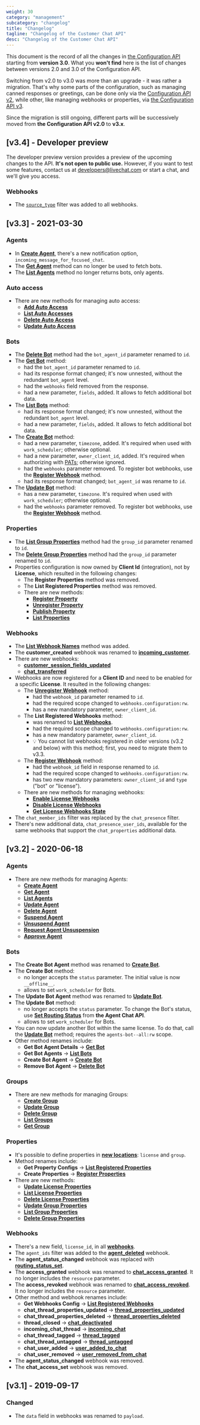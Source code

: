 ```yaml
---
weight: 30
category: "management"
subcategory: "changelog"
title: "Changelog"
tagline: "Changelog of the Customer Chat API"
desc: "Changelog of the Customer Chat API"
---
```


This document is the record of all the changes in [the Configuration API](/management/configuration-api/) starting from **version 3.0**. What you **won't find** here is the list of changes between versions 2.0 and 3.0 of the Configuration API.

Switching from v2.0 to v3.0 was more than an upgrade - it was rather a migration. That's why some parts of the configuration, such as managing canned responses or greetings, can be done only via the [Configuration API v2](/management/configuration-api/v2.0/), while other, like managing webhooks or properties, via [the Configuration API v3](/management/configuration-api/).

Since the migration is still ongoing, different parts will be successively moved from **the Configuration API v2.0** to **v3.x**.

## [v3.4] - Developer preview

<Warning>

The developer preview version provides a preview of the upcoming changes to the API. **It's not open to public use.** However, if you want to test some features, contact us at developers@livechat.com or start a chat, and we'll give you access.

</Warning>

### Webhooks

- The [`source_type`](/management/configuration-api/v3.4/#register-webhook) filter was added to all webhooks.

## [v3.3] - 2021-03-30

### Agents

- In [**Create Agent**](/management/configuration-api/v3.3/#create-agent), there's a new notification option, `incoming_message_for_focused_chat`.
- The [**Get Agent**](/management/configuration-api/v3.3/#get-agent) method can no longer be used to fetch bots.
- The [**List Agents**](/management/configuration-api/v3.3/#list-agents) method no longer returns bots, only agents.

### Auto access

- There are new methods for managing auto access:
  - [**Add Auto Access**](/management/configuration-api/v3.3/#add-auto-access)
  - [**List Auto Accesses**](/management/configuration-api/v3.3/#list-auto-accesses)
  - [**Delete Auto Access**](/management/configuration-api/v3.3/#delete-auto-access)
  - [**Update Auto Access**](/management/configuration-api/v3.3/#update-auto-access)

### Bots

- The [**Delete Bot**](/management/configuration-api/v3.3/#delete-bot) method had the `bot_agent_id` parameter renamed to `id`.
- The [**Get Bot**](/management/configuration-api/v3.3/#get-bot) method:
  - had the `bot_agent_id` parameter renamed to `id`.
  - had its response format changed; it's now unnested, without the redundant `bot_agent` level.
  - had the `webhooks` field removed from the response.
  - had a new parameter, `fields`, added. It allows to fetch additional bot data.
- The [**List Bots**](/management/configuration-api/v3.3/#list-bots) method:
  - had its response format changed; it's now unnested, without the redundant `bot_agent` level.
  - had a new parameter, `fields`, added. It allows to fetch additional bot data.
- The [**Create Bot**](/management/configuration-api/v3.3/#create-bot) method:
  - had a new parameter, `timezone`, added. It's required when used with `work_scheduler`; otherwise optional.
  - had a new parameter, `owner_client_id`, added. It's required when authorizing with [PATs](/authorization/authorizing-api-calls/#personal-access-tokens); otherwise ignored.
  - had the `webhooks` parameter removed. To register bot webhooks, use the [**Register Webhook**](/management/configuration-api/v3.3/#register-webhook) method.
  - had its response format changed; `bot_agent_id` was rename to `id`.
- The [**Update Bot**](/management/configuration-api/v3.3/#update-bot) method:
  - has a new parameter, `timezone`. It's required when used with `work_scheduler`; otherwise optional.
  - had the `webhooks` parameter removed. To register bot webhooks, use the [**Register Webhook**](/management/configuration-api/v3.3/#register-webhook) method.

### Properties

- The [**List Group Properties**](/management/configuration-api/v3.3/#list-group-properties) method had the `group_id` parameter renamed to `id`.
- The [**Delete Group Properties**](/management/configuration-api/v3.3/#delete-group-properties) method had the `group_id` parameter renamed to `id`.
- Properties configuration is now owned by **Client Id** (integration), not by **License**, which resulted in the following changes:
  - The **Register Properties** method was removed.
  - The **List Registered Properties** method was removed.
  - There are new methods:
    - [**Register Property**](/management/configuration-api/v3.3/#register-property)
    - [**Unregister Property**](/management/configuration-api/v3.3/#unregister-property)
    - [**Publish Property**](/management/configuration-api/v3.3/#publish-property)
    - [**List Properties**](/management/configuration-api/v3.3/#list-properties)

### Webhooks

- The [**List Webhook Names**](/management/configuration-api/v3.3/#list-webhook-names) method was added.
- The **customer_created** webhook was renamed to [**incoming_customer**](/management/configuration-api/v3.3/#incoming_customer).
- There are new webhooks:
  - [**customer_session_fields_updated**](/management/configuration-api/v3.3/#customer_session_fields_updated)
  - [**chat_transferred**](/management/configuration-api/v3.3/#chat_transferred)
- Webhooks are now registered for a **Client ID** and need to be enabled for a specific **License**. It resulted in the following changes:
  - The [**Unregister Webhook**](/management/configuration-api/v3.3/#unregister-webhook) method:
    - had the `webhook_id` parameter renamed to `id`.
    - had the required scope changed to `webhooks.configuration:rw`.
    - has a new mandatory parameter, `owner_client_id`.
  - The **List Registered Webhooks** method:
    - was renamed to [**List Webhooks**](/management/configuration-api/v3.3/#list-webhooks).
    - had the required scope changed to `webhooks.configuration:rw`.
    - has a new mandatory parameter, `owner_client_id`.
    - 💡 You cannot list webhooks registered in older versions (v3.2 and below) with this method; first, you need to migrate them to v3.3.
  - The [**Register Webhook**](/management/configuration-api/v3.3/#register-webhook) method:
    - had the `webhook_id` field in response renamed to `id`.
    - had the required scope changed to `webhooks.configuration:rw`.
    - has two new mandatory parameters: `owner_client_id` and `type` ("bot" or "license").
  - There are new methods for managing webhooks:
    - [**Enable License Webhooks**](/management/configuration-api/v3.3/#enable-license-webhooks)
    - [**Disable License Webhooks**](/management/configuration-api/v3.3/#disable-license-webhooks)
    - [**Get License Webhooks State**](/management/configuration-api/v3.3/#get-license-webhooks-state)
- The `chat_member_ids` filter was replaced by the `chat_presence` filter.
- There's new additional data, `chat_presence_user_ids`, available for the same webhooks that support the `chat_properties` additional data.

## [v3.2] - 2020-06-18

### Agents

- There are new methods for managing Agents:
  - [**Create Agent**](/management/configuration-api/v3.2/#create-agent)
  - [**Get Agent**](/management/configuration-api/v3.2/#get-agent)
  - [**List Agents**](/management/configuration-api/v3.2/#list-agents)
  - [**Update Agent**](/management/configuration-api/v3.2/#update-agent)
  - [**Delete Agent**](/management/configuration-api/v3.2/#delete-agent)
  - [**Suspend Agent**](/management/configuration-api/v3.2/#suspend-agent)
  - [**Unsuspend Agent**](/management/configuration-api/v3.2/#unsuspend-agent)
  - [**Request Agent Unsuspension**](/management/configuration-api/v3.2/#request-agent-unsuspension)
  - [**Approve Agent**](/management/configuration-api/v3.2/#approve-agent)

### Bots

- The **Create Bot Agent** method was renamed to [**Create Bot**](/management/configuration-api/v3.2/#create-bot).
- The **Create Bot** method:
  - no longer accepts the `status` parameter. The initial value is now `__offline__`.
  - allows to set `work_scheduler` for Bots.
- The **Update Bot Agent** method was renamed to [**Update Bot**](/management/configuration-api/v3.2/#update-bot).
- The **Update Bot** method:
  - no longer accepts the `status` parameter. To change the Bot's status, use [**Set Routing Status**](/messaging/agent-chat-api/v3.2/#set-routing-status) from **the Agent Chat API**.
  - allows to set `work_scheduler` for Bots.
- You can now update another Bot within the same license. To do that, call the [**Update Bot**](/management/configuration-api/v3.2/#update-bot) method; requires the `agents-bot--all:rw` scope.
- Other method renames include:
  - **Get Bot Agent Details** -> [**Get Bot**](/management/configuration-api/v3.2/#get-bot)
  - **Get Bot Agents** -> [**List Bots**](/management/configuration-api/v3.2/#list-bots)
  - **Create Bot Agent** -> [**Create Bot**](/management/configuration-api/v3.2/#create-bot)
  - **Remove Bot Agent** -> [**Delete Bot**](/management/configuration-api/v3.2/#delete-bot)

### Groups

- There are new methods for managing Groups:
  - [**Create Group**](/management/configuration-api/v3.2/#create-group)
  - [**Update Group**](/management/configuration-api/v3.2/#update-group)
  - [**Delete Group**](/management/configuration-api/v3.2/#delete-group)
  - [**List Groups**](/management/configuration-api/v3.2/#list-groups)
  - [**Get Group**](/management/configuration-api/v3.2/#get-group)

### Properties

- It's possible to define properties in [**new locations**](/management/configuration-api/v3.2/#property-locations): `license` and `group`.
- Method renames include:
  - **Get Property Configs** -> [**List Registered Properties**](/management/configuration-api/v3.2/#list-registered-properties)
  - **Create Properties** -> [**Register Properties**](/management/configuration-api/v3.2/#register-properties)
- There are new methods:
  - [**Update License Properties**](/management/configuration-api/v3.2/#update-license-properties)
  - [**List License Properties**](/management/configuration-api/v3.2/#list-license-properties)
  - [**Delete License Properties**](/management/configuration-api/v3.2/#delete-license-properties)
  - [**Update Group Properties**](/management/configuration-api/v3.2/#update-group-properties)
  - [**List Group Properties**](/management/configuration-api/v3.2/#list-group-properties)
  - [**Delete Group Properties**](/management/configuration-api/v3.2/#delete-group-properties)

### Webhooks

- There's a new field, `license_id`, in all [**webhooks**](/management/configuration-api/v3.2/#webhooks).
- The `agent_ids` filter was added to the [**agent_deleted**](/management/configuration-api/v3.2/#triggering-actions) webhook.
- The **agent_status_changed** webhook was replaced with [**routing_status_set**](/management/configuration-api/v3.2/#routing_status_set).
- The **access_granted** webhook was renamed to [**chat_access_granted**](/management/configuration-api/v3.2/#chat_access_granted). It no longer includes the `resource` parameter.
- The **access_revoked** webhook was renamed to [**chat_access_revoked**](/management/configuration-api/v3.2/#chat_access_revoked). It no longer includes the `resource` parameter.
- Other method and webhook renames include:
  - **Get Webhooks Config** -> [**List Registered Webhooks**](/management/configuration-api/v3.2/#list-registered-webhooks)
  - **chat_thread_properties_updated** -> [**thread_properties_updated**](/management/configuration-api/v3.2/#thread_properties_updated)
  - **chat_thread_properties_deleted** -> [**thread_properties_deleted**](/management/configuration-api/v3.2/#thread_properties_deleted)
  - **thread_closed** -> [**chat_deactivated**](/management/configuration-api/v3.2/#chat_deactivated)
  - **incoming_chat_thread** -> [**incoming_chat**](/management/configuration-api/v3.2/#incoming_chat)
  - **chat_thread_tagged** -> [**thread_tagged**](/management/configuration-api/v3.2/#thread_tagged)
  - **chat_thread_untagged** -> [**thread_untagged**](/management/configuration-api/v3.2/#thread_untagged)
  - **chat_user_added** -> [**user_added_to_chat**](/management/configuration-api/v3.2/#user_added_to_chat)
  - **chat_user_removed** -> [**user_removed_from_chat**](/management/configuration-api/v3.2/#user_removed_from_chat)
- The **agent_status_changed** webhook was removed.
- The **chat_access_set** webhook was removed.

## [v3.1] - 2019-09-17

### Changed

- The `data` field in webhooks was renamed to `payload`.
